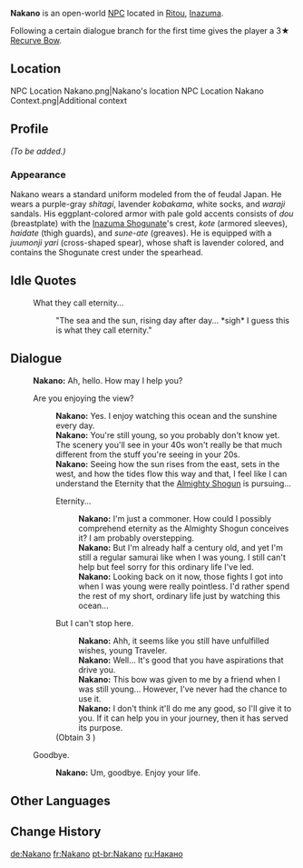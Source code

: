 {{Meta
<!-- Remove this template after adding the missing info -->
|missing_NPC_profile  = yes
}}
{{Character Infobox
|type             = Open-World NPC
|image            = NPC Nakano.png
|region           = Inazuma
|location         = Inazuma
|affiliation      = Kanjou Commission
|title            = Kanjou Commission Officer
|dialoguereward   = {{card|Recurve Bow|1}}
}}
'''Nakano''' is an open-world [[NPC]] located in [[Ritou]], [[Inazuma]].

Following a certain dialogue branch for the first time gives the player a 3★ [[Recurve Bow]].

==Location==
<gallery>
NPC Location Nakano.png|Nakano's location
NPC Location Nakano Context.png|Additional context
</gallery>

==Profile==
<!-- detailed story/lore information goes here -->
''(To be added.)''

===Appearance===
Nakano wears a standard uniform modeled from the {{Lang|''ashigaru''|ja=足軽}} of feudal Japan. He wears a purple-gray ''shitagi'', lavender ''kobakama'', white socks, and ''waraji'' sandals. His eggplant-colored armor with pale gold accents consists of ''dou'' (breastplate) with the [[Inazuma Shogunate]]'s crest, ''kote'' (armored sleeves), ''haidate'' (thigh guards), and ''sune-ate'' (greaves). He is equipped with a ''juumonji yari'' (cross-shaped spear), whose shaft is lavender colored, and contains the Shogunate crest under the spearhead.

==Idle Quotes==
{{Dialogue Start}}
:{{DIcon|Idle}} What they call eternity...
::{{A|VO Nakano 01.ogg}} "The sea and the sun, rising day after day... *sigh* I guess this is what they call eternity."
{{Dialogue End}}

==Dialogue==
{{Dialogue Start}}
:'''Nakano:''' Ah, hello. How may I help you?
:{{DIcon}} Are you enjoying the view?
::'''Nakano:''' Yes. I enjoy watching this ocean and the sunshine every day.
::'''Nakano:''' You're still young, so you probably don't know yet. The scenery you'll see in your 40s won't really be that much different from the stuff you're seeing in your 20s.
::'''Nakano:''' Seeing how the sun rises from the east, sets in the west, and how the tides flow this way and that, I feel like I can understand the Eternity that the [[Almighty Shogun]] is pursuing...
::{{DIcon}} Eternity...
:::'''Nakano:''' I'm just a commoner. How could I possibly comprehend eternity as the Almighty Shogun conceives it? I am probably overstepping.
:::'''Nakano:''' But I'm already half a century old, and yet I'm still a regular samurai like when I was young. I still can't help but feel sorry for this ordinary life I've led.
:::'''Nakano:''' Looking back on it now, those fights I got into when I was young were really pointless. I'd rather spend the rest of my short, ordinary life just by watching this ocean...
::{{DIcon|Reward}} But I can't stop here.
:::'''Nakano:''' Ahh, it seems like you still have unfulfilled wishes, young Traveler.
:::'''Nakano:''' Well... It's good that you have aspirations that drive you.
:::'''Nakano:''' This bow was given to me by a friend when I was still young... However, I've never had the chance to use it.
:::'''Nakano:''' I don't think it'll do me any good, so I'll give it to you. If it can help you in your journey, then it has served its purpose.
::;(Obtain 3{{star}} {{Item|Recurve Bow|type=Weapon}})
:{{DIcon}} Goodbye.
::'''Nakano:''' Um, goodbye. Enjoy your life.
{{Dialogue End}}

==Other Languages==
{{Other Languages
|default_hidden = 1
|en      = Nakano
|zhs     = 中野
|zhs_rm  = Zhōngyě
|zht     = 中野
|zht_rm  = Zhōngyě
|ja      = 中野
|ja_rm   = Nakano
|ko      = 나카노
|es      = Nakano
|fr      = Nakano
|ru      = Накано
|th      = Nakano
|vi      = Nakano
|de      = Nakano
|id      = Nakano
|pt      = Nakano
|tr      = Nakano
|it      = Nakano
}}

==Change History==
{{Change History|2.0}}
<!--
==References==
{{Reflist}}-->

[[de:Nakano]]
[[fr:Nakano]]
[[pt-br:Nakano]]
[[ru:Накано]]